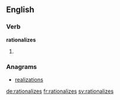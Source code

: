 ==English==

===Verb===
'''rationalizes'''

# {{third-person singular of|rationalize}}

===Anagrams===
* [[realizations#English|realizations]]

[[de:rationalizes]]
[[fr:rationalizes]]
[[sv:rationalizes]]